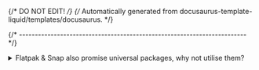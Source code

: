{/* DO NOT EDIT! */}
{/* Automatically generated from docusaurus-template-liquid/templates/docusaurus. */}


{/* ------------------------------------------------------------------------ */}

<details>
<summary>Flatpak & Snap also promise universal packages, why not utilise them?</summary>

The concise answer is… _"because they work only on GNU/Linux"_.

Both [Flatpak](https://flatpak.org) and [Snap](https://snapcraft.io)
show promise as the future of application distribution. Whilst they may
eventually achieve this, they are currently specific to GNU/Linux, with
very limited prospect of expanding to other platforms.

</details>
